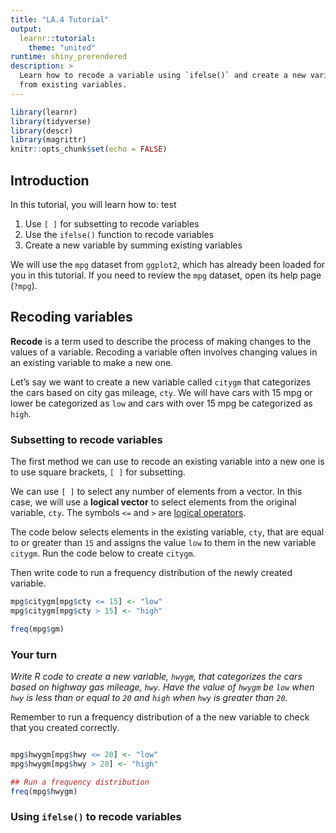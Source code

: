 ```yaml
---
title: "LA.4 Tutorial"
output:
  learnr::tutorial:
    theme: "united"
runtime: shiny_prerendered
description: >
  Learn how to recode a variable using `ifelse()` and create a new variable
  from existing variables.
---
```


```r
library(learnr)
library(tidyverse)
library(descr)
library(magrittr)
knitr::opts_chunk$set(echo = FALSE)
```

## Introduction
In this tutorial, you will learn how to: test

1. Use `[ ]` for subsetting to recode variables
2. Use the `ifelse()` function to recode variables
3. Create a new variable by summing existing variables

We will use the `mpg` dataset from `ggplot2`, which has already been loaded for you in this tutorial. If you need to review the `mpg` dataset, open its help page (`?mpg`).


## Recoding variables
**Recode** is a term used to describe the process of making changes to the values of a variable. Recoding a variable often involves changing values in an existing variable to make a new one.

Let's say we want to create a new variable called `citygm` that categorizes the cars based on city gas mileage, `cty`. We will have cars with 15 mpg or lower be categorized as `low` and cars with over 15 mpg be categorized as `high`.

### Subsetting to recode variables
The first method we can use to recode an existing variable into a new one is to use square brackets, `[ ]` for subsetting.

We can use `[ ]` to select any number of elements from a vector. In this case, we will use a **logical vector** to select elements from the original variable, `cty`. The symbols `<=` and `>` are [logical operators](https://sarakyeo.github.io/COMM-3710-bookdown/docs/start.html#logical-operators).

The code below selects elements in the existing variable, `cty`, that are equal to or greater than `15` and assigns the value `low` to them in the new variable `citygm`. Run the code below to create `citygm`.

Then write code to run a frequency distribution of the newly created variable.

```r
mpg$citygm[mpg$cty <= 15] <- "low"
mpg$citygm[mpg$cty > 15] <- "high"
```

```r
freq(mpg$gm)
```

### Your turn
*Write R code to create a new variable, `hwygm`, that categorizes the cars based on highway gas mileage, `hwy`. Have the value of `hwygm` be `low` when `hwy` is less than or equal to `20` and `high` when `hwy` is greater than `20`.*

Remember to run a frequency distribution of a the new variable to check that you created correctly.

```r

```

```r
mpg$hwygm[mpg$hwy <= 20] <- "low"
mpg$hwygm[mpg$hwy > 20] <- "high"

## Run a frequency distribution
freq(mpg$hwygm)
```


### Using `ifelse()` to recode variables




